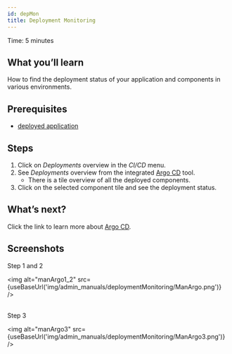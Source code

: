 ```yaml
---
id: depMon
title: Deployment Monitoring
---
```



Time: 5 minutes

## What you’ll learn

How to find the deployment status of your application and components in various environments. 

## Prerequisites

- [deployed application](https://www.codenow.com/docs/administration-manuals/deploy-application/)

## Steps

1. Click on _Deployments_ overview in the _CI/CD_ menu.
2. See _Deployments_ overview from the integrated [Argo CD](https://argoproj.github.io/argo-cd/) tool.
    - There is a tile overview of all the deployed components.
3. Click on the selected component tile and see the deployment status.

## What’s next?

Click the link to learn more about [Argo CD](https://argoproj.github.io/argo-cd/).

## Screenshots

Step 1 and 2

<img alt="manArgo1_2" src={useBaseUrl('img/admin_manuals/deploymentMonitoring/ManArgo.png')} />
<br/><br/>

Step 3

<img alt="manArgo3" src={useBaseUrl('img/admin_manuals/deploymentMonitoring/ManArgo3.png')} />